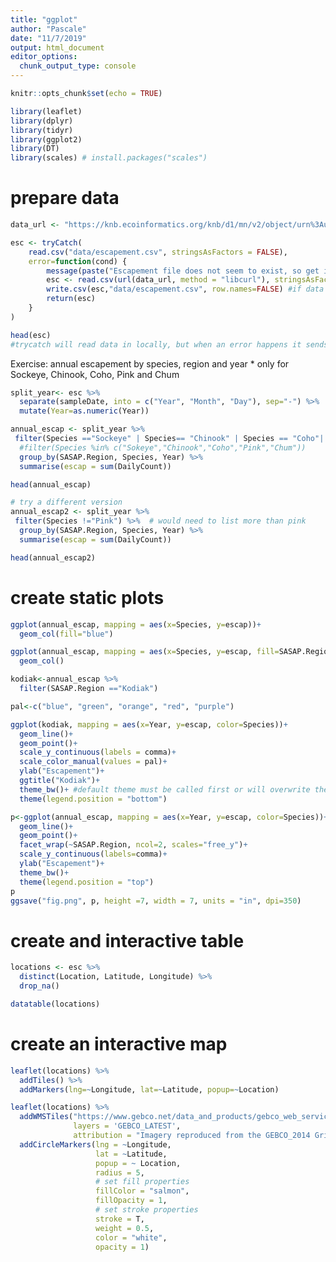 ```yaml
---
title: "ggplot"
author: "Pascale"
date: "11/7/2019"
output: html_document
editor_options: 
  chunk_output_type: console
---
```


```r
knitr::opts_chunk$set(echo = TRUE)
```

```r
library(leaflet)
library(dplyr)
library(tidyr)
library(ggplot2)
library(DT)
library(scales) # install.packages("scales")
```

# prepare data
```r
data_url <- "https://knb.ecoinformatics.org/knb/d1/mn/v2/object/urn%3Auuid%3Af119a05b-bbe7-4aea-93c6-85434dcb1c5e"

esc <- tryCatch(
    read.csv("data/escapement.csv", stringsAsFactors = FALSE),
    error=function(cond) {
        message(paste("Escapement file does not seem to exist, so get it from the KNB."))
        esc <- read.csv(url(data_url, method = "libcurl"), stringsAsFactors = FALSE)
        write.csv(esc,"data/escapement.csv", row.names=FALSE) #if data isn't local then save a copy
        return(esc)
    }
)

head(esc) 
#trycatch will read data in locally, but when an error happens it sends a message about that error and uses the url (local copy will be faster but a collaborator may not have it)
```

Exercise: annual escapement by species, region and year
  * only for Sockeye, Chinook, Coho, Pink and Chum

```r
split_year<- esc %>% 
  separate(sampleDate, into = c("Year", "Month", "Day"), sep="-") %>% 
  mutate(Year=as.numeric(Year))
```

```r
annual_escap <- split_year %>% 
 filter(Species =="Sockeye" | Species== "Chinook" | Species == "Coho"| Species== "Pink"|Species== "Chum") %>%  
  #filter(Species %in% c("Sokeye","Chinook","Coho","Pink","Chum"))
  group_by(SASAP.Region, Species, Year) %>% 
  summarise(escap = sum(DailyCount))

head(annual_escap)

# try a different version
annual_escap2 <- split_year %>% 
 filter(Species !="Pink") %>%  # would need to list more than pink
  group_by(SASAP.Region, Species, Year) %>% 
  summarise(escap = sum(DailyCount))

head(annual_escap2)
```


# create static plots

```r
ggplot(annual_escap, mapping = aes(x=Species, y=escap))+
  geom_col(fill="blue")
```

```r
ggplot(annual_escap, mapping = aes(x=Species, y=escap, fill=SASAP.Region))+
  geom_col()
```

```r
kodiak<-annual_escap %>% 
  filter(SASAP.Region =="Kodiak")  

pal<-c("blue", "green", "orange", "red", "purple")

ggplot(kodiak, mapping = aes(x=Year, y=escap, color=Species))+
  geom_line()+
  geom_point()+
  scale_y_continuous(labels = comma)+
  scale_color_manual(values = pal)+
  ylab("Escapement")+
  ggtitle("Kodiak")+
  theme_bw()+ #default theme must be called first or will overwrite theme()
  theme(legend.position = "bottom")
```

```r
p<-ggplot(annual_escap, mapping = aes(x=Year, y=escap, color=Species))+
  geom_line()+
  geom_point()+
  facet_wrap(~SASAP.Region, ncol=2, scales="free_y")+
  scale_y_continuous(labels=comma)+
  ylab("Escapement")+
  theme_bw()+
  theme(legend.position = "top")
p
ggsave("fig.png", p, height =7, width = 7, units = "in", dpi=350)
```

# create and interactive table
```r
locations <- esc %>% 
  distinct(Location, Latitude, Longitude) %>% 
  drop_na()
```

```r
datatable(locations)
```

# create an interactive map

```r
leaflet(locations) %>% 
  addTiles() %>% 
  addMarkers(lng=~Longitude, lat=~Latitude, popup=~Location)
```

```r
leaflet(locations) %>% 
  addWMSTiles("https://www.gebco.net/data_and_products/gebco_web_services/web_map_service/mapserv?", #webmap server (search tile server or ?addProviderTiles to find more)
              layers = 'GEBCO_LATEST',
              attribution = "Imagery reproduced from the GEBCO_2014 Grid, version 20150318, www.gebco.net") %>%
  addCircleMarkers(lng = ~Longitude,
                   lat = ~Latitude,
                   popup = ~ Location,
                   radius = 5,
                   # set fill properties
                   fillColor = "salmon",
                   fillOpacity = 1,
                   # set stroke properties
                   stroke = T,
                   weight = 0.5,
                   color = "white",
                   opacity = 1)

```

